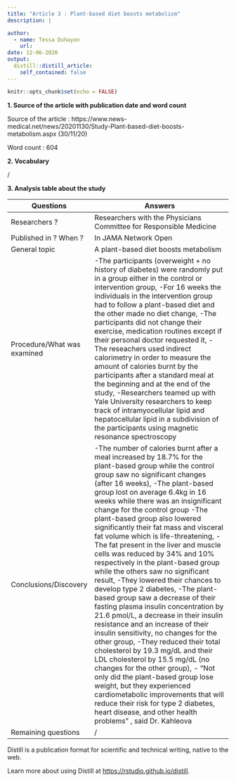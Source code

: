 ```yaml
---
title: "Article 3 : Plant-based diet boosts metabolism"
description: |

author:
  - name: Tessa Duhayon
    url:
date: 12-06-2020
output:
  distill::distill_article:
    self_contained: false
---
```


```r
knitr::opts_chunk$set(echo = FALSE)
```
**1. Source of the article with publication date and word count**

Source of the article : https://www.news-medical.net/news/20201130/Study-Plant-based-diet-boosts-metabolism.aspx (30/11/20)

Word count : 604

**2. Vocabulary**

/

**3. Analysis table about the study**

| Questions                    | Answers                                                                                                                                                                                                                                                                                                                                                                                                                                                                                                                                                                                                                                                                                                                                                                                                                                                                                                                                                                                                                                                                                                                                                                                                   |
| ---------------------------- | --------------------------------------------------------------------------------------------------------------------------------------------------------------------------------------------------------------------------------------------------------------------------------------------------------------------------------------------------------------------------------------------------------------------------------------------------------------------------------------------------------------------------------------------------------------------------------------------------------------------------------------------------------------------------------------------------------------------------------------------------------------------------------------------------------------------------------------------------------------------------------------------------------------------------------------------------------------------------------------------------------------------------------------------------------------------------------------------------------------------------------------------------------------------------------------------------------- |
| Researchers ?                | Researchers with the Physicians Committee for Responsible Medicine                                                                                                                                                                                                                                                                                                                                                                                                                                                                                                                                                                                                                                                                                                                                                                                                                                                                                                                                                                                                                                                                                                                                        |
| Published in ? When ?        | In JAMA Network Open                                                                                                                                                                                                                                                                                                                                                                                                                                                                                                                                                                                                                                                                                                                                                                                                                                                                                                                                                                                                                                                                                                                                                                                      |
| General topic                | A plant-based diet boosts metabolism                                                                                                                                                                                                                                                                                                                                                                                                                                                                                                                                                                                                                                                                                                                                                                                                                                                                                                                                                                                                                                                                                                                                                                      |
| Procedure/What was examined  | -The participants (overweight + no history of diabetes) were randomly put in a group either in the control or intervention group, -For 16 weeks the individuals in the intervention group had to follow a plant-based diet and the other made no diet change, -The participants did not change their exercise, medication routines except if their personal doctor requested it, -The reseachers used indirect calorimetry in order to measure the amount of calories burnt by the participants after a standard meal at the beginning and at the end of the study, -Researchers teamed up with Yale University researchers to keep track of intramyocellular lipid and hepatocellular lipid in a subdivision of the participants using magnetic resonance spectroscopy                                                                                                                                                                                                                                                                                                                                                                                                                              |
| Conclusions/Discovery        | -The number of calories burnt after a meal increased by 18.7% for the plant-based group while the control group saw no significant changes (after 16 weeks), -The plant-based group lost on average 6.4kg in 16 weeks while there was an insignificant change for the control group -The plant-based group also lowered significantly their fat mass and visceral fat volume which is life-threatening, -The fat present in the liver and muscle cells was reduced by 34% and 10% respectively in the plant-based group while the others saw no significant result, -They lowered their chances to develop type 2 diabetes, -The plant-based group saw a decrease of their fasting plasma insulin concentration by 21.6 pmol/L, a decrease in their insulin resistance and an increase of their insulin sensitivity, no changes for the other group, -They reduced their total cholesterol by 19.3 mg/dL and their LDL cholesterol by 15.5 mg/dL (no changes for the other group), - "Not only did the plant-based group lose weight, but they experienced cardiometabolic improvements that will reduce their risk for type 2 diabetes, heart disease, and other health problems" , said Dr. Kahleova    |
| Remaining questions          | /                                                                                                                                                                                                                                                                                                                                                                                                                                                                                                                                                                                                                                                                                                                                                                                                                                                                                                                                                                                                                                                                                                                                                                                                         |
Distill is a publication format for scientific and technical writing, native to the web.

Learn more about using Distill at <https://rstudio.github.io/distill>.

